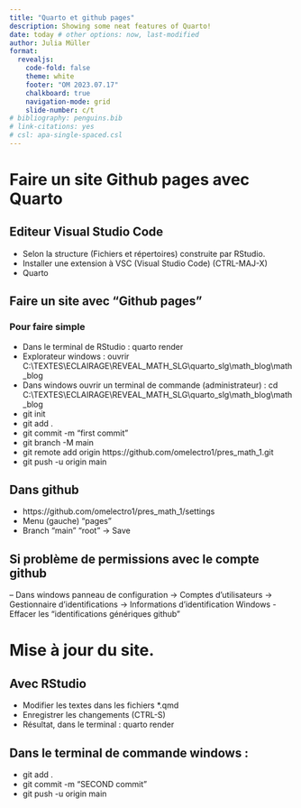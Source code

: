 ```yaml
---
title: "Quarto et github pages"
description: Showing some neat features of Quarto!
date: today # other options: now, last-modified
author: Julia Müller 
format:
  revealjs:
    code-fold: false
    theme: white
    footer: "OM 2023.07.17"
    chalkboard: true
    navigation-mode: grid
    slide-number: c/t
# bibliography: penguins.bib
# link-citations: yes
# csl: apa-single-spaced.csl
---
```


# Faire un site Github pages avec Quarto

## Editeur Visual Studio Code

- Selon la structure (Fichiers et répertoires) construite par RStudio.
- Installer une extension à VSC (Visual Studio Code) (CTRL-MAJ-X)
- Quarto 

## Faire un site avec "Github pages" {.scrollable}


### Pour faire simple

- Dans le terminal de RStudio : quarto render
- Explorateur windows : ouvrir C:\\TEXTES\\ECLAIRAGE\\REVEAL_MATH_SLG\\quarto_slg\\math_blog\\math_blog
- Dans windows ouvrir un terminal de commande (administrateur) : cd C:\\TEXTES\\ECLAIRAGE\\REVEAL_MATH_SLG\\quarto_slg\\math_blog\\math_blog
- git init
- git add .
- git commit -m "first commit"
- git branch -M main
- git remote add origin https://github.com/omelectro1/pres_math_1.git
- git push -u origin main

## Dans github

- https://github.com/omelectro1/pres_math_1/settings
- Menu (gauche) "pages"
- Branch "main" "root" -> Save

## Si problème de permissions avec le compte github

-- Dans windows panneau de configuration -> Comptes d'utilisateurs -> Gestionnaire d'identifications -> Informations d'identification Windows
- Effacer les "identifications génériques github"

# Mise à jour du site.

## Avec RStudio

- Modifier les textes dans les fichiers *.qmd
- Enregistrer les changements (CTRL-S)
- Résultat, dans le terminal : quarto render


## Dans le terminal de commande windows : 

- git add .
- git commit -m "SECOND commit"
- git push -u origin main